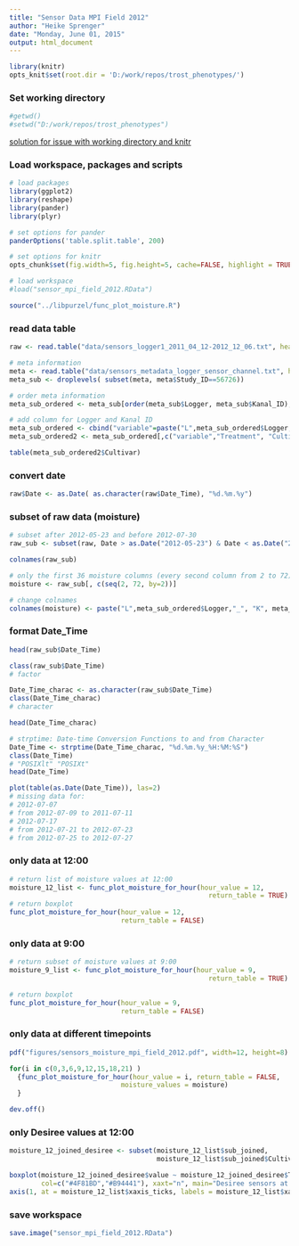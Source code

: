 ```yaml
---
title: "Sensor Data MPI Field 2012"
author: "Heike Sprenger"
date: "Monday, June 01, 2015"
output: html_document
---
```



```r
library(knitr)
opts_knit$set(root.dir = 'D:/work/repos/trost_phenotypes/')
```


### Set working directory  
```r
#getwd()
#setwd("D:/work/repos/trost_phenotypes")
```


[solution for issue with working directory and knitr](https://github.com/yihui/knitr/issues/277)

### Load workspace, packages and scripts
```r
# load packages
library(ggplot2)
library(reshape)
library(pander)
library(plyr)

# set options for pander
panderOptions('table.split.table', 200)

# set options for knitr
opts_chunk$set(fig.width=5, fig.height=5, cache=FALSE, highlight = TRUE, fig.show="asis")

# load workspace
#load("sensor_mpi_field_2012.RData")

source("../libpurzel/func_plot_moisture.R")
```


### read data table
```r
raw <- read.table("data/sensors_logger1_2011_04_12-2012_12_06.txt", header=T, fill=T)

# meta information
meta <- read.table("data/sensors_metadata_logger_sensor_channel.txt", header=T)
meta_sub <- droplevels( subset(meta, meta$Study_ID==56726))

# order meta information
meta_sub_ordered <- meta_sub[order(meta_sub$Logger, meta_sub$Kanal_ID),]

# add column for Logger and Kanal ID
meta_sub_ordered <- cbind("variable"=paste("L",meta_sub_ordered$Logger,"_", "K", meta_sub_ordered$Kanal_ID, sep=""), meta_sub_ordered)
meta_sub_ordered2 <- meta_sub_ordered[,c("variable","Treatment", "Cultivar")]

table(meta_sub_ordered2$Cultivar)
```


### convert date
```r
raw$Date <- as.Date( as.character(raw$Date_Time), "%d.%m.%y")
```


### subset of raw data (moisture)
```r
# subset after 2012-05-23 and before 2012-07-30
raw_sub <- subset(raw, Date > as.Date("2012-05-23") & Date < as.Date("2012-07-30") )

colnames(raw_sub)

# only the first 36 moisture columns (every second column from 2 to 72)
moisture <- raw_sub[, c(seq(2, 72, by=2))]

# change colnames
colnames(moisture) <- paste("L",meta_sub_ordered$Logger,"_", "K", meta_sub_ordered$Kanal_ID, sep="")
```


### format Date_Time
```r
head(raw_sub$Date_Time)

class(raw_sub$Date_Time)
# factor

Date_Time_charac <- as.character(raw_sub$Date_Time)
class(Date_Time_charac)
# character

head(Date_Time_charac)

# strptime: Date-time Conversion Functions to and from Character
Date_Time <- strptime(Date_Time_charac, "%d.%m.%y_%H:%M:%S")
class(Date_Time)
# "POSIXlt" "POSIXt"
head(Date_Time)

plot(table(as.Date(Date_Time)), las=2)
# missing data for:
# 2012-07-07
# from 2012-07-09 to 2011-07-11
# 2012-07-17
# from 2012-07-21 to 2012-07-23
# from 2012-07-25 to 2012-07-27
```


### only data at 12:00
```r

# return list of moisture values at 12:00
moisture_12_list <- func_plot_moisture_for_hour(hour_value = 12, 
                                                  return_table = TRUE)
# return boxplot
func_plot_moisture_for_hour(hour_value = 12, 
                            return_table = FALSE)
```


### only data at 9:00
```r

# return subset of moisture values at 9:00
moisture_9_list <- func_plot_moisture_for_hour(hour_value = 9, 
                                                  return_table = TRUE)

# return boxplot
func_plot_moisture_for_hour(hour_value = 9, 
                            return_table = FALSE)
```


### only data at different timepoints
```r
pdf("figures/sensors_moisture_mpi_field_2012.pdf", width=12, height=8)

for(i in c(0,3,6,9,12,15,18,21) )
  {func_plot_moisture_for_hour(hour_value = i, return_table = FALSE,
                            moisture_values = moisture)
  }

dev.off()
```


### only Desiree values at 12:00
```r
moisture_12_joined_desiree <- subset(moisture_12_list$sub_joined, 
                                     moisture_12_list$sub_joined$Cultivar=="Desiree")

boxplot(moisture_12_joined_desiree$value ~ moisture_12_joined_desiree$Treatment * moisture_12_joined_desiree$Date,  
        col=c("#4F81BD","#B94441"), xaxt="n", main="Desiree sensors at 12:00", ylim=c(0,600))
axis(1, at = moisture_12_list$xaxis_ticks, labels = moisture_12_list$xaxis_labels, las=2, cex.axis=0.8)
```


### save workspace
```r
save.image("sensor_mpi_field_2012.RData")
```

